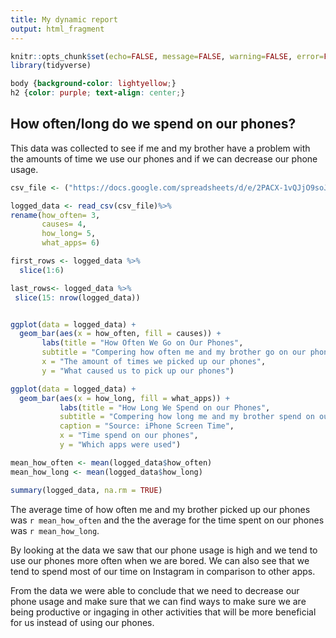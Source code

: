 ```yaml
---
title: My dynamic report
output: html_fragment
---
```


```r
knitr::opts_chunk$set(echo=FALSE, message=FALSE, warning=FALSE, error=FALSE)
library(tidyverse)
```

```css
body {background-color: lightyellow;}
h2 {color: purple; text-align: center;}
```

## How often/long do we spend on our phones?
This data was collected to see if me and my brother have a problem with the amounts of time we use our phones and if we can decrease our phone usage. 

```r

csv_file <- ("https://docs.google.com/spreadsheets/d/e/2PACX-1vQJjO9soJsTDnv-CAuiSbopEwqyuSHt3bVN4qt8DGMd71TXuVhGAzpLMEaDoB3kLyBoEpWEsFhjguZS/pub?output=csv")

logged_data <- read_csv(csv_file)%>%
rename(how_often= 3,
       causes= 4,
       how_long= 5,
       what_apps= 6)

first_rows <- logged_data %>%
  slice(1:6)

last_rows<- logged_data %>%
 slice(15: nrow(logged_data)) 


ggplot(data = logged_data) +
  geom_bar(aes(x = how_often, fill = causes)) +
       labs(title = "How Often We Go on Our Phones",
       subtitle = "Compering how often me and my brother go on our phones",
       x = "The amount of times we picked up our phones",
       y = "What caused us to pick up our phones")

ggplot(data = logged_data) +
  geom_bar(aes(x = how_long, fill = what_apps)) +
           labs(title = "How Long We Spend on our Phones",
           subtitle = "Compering how long me and my brother spend on our phones",
           caption = "Source: iPhone Screen Time",
           x = "Time spend on our phones",
           y = "Which apps were used")

mean_how_often <- mean(logged_data$how_often)
mean_how_long <- mean(logged_data$how_long)

summary(logged_data, na.rm = TRUE)


```

The average time of how often me and my brother picked up our phones was `r mean_how_often` and the the average for the time spent on our phones was `r mean_how_long`. 

By looking at the data we saw that our phone usage is high and we tend to use our phones more often when we are bored. We can also see that we tend to spend most of our time on Instagram in comparison to other apps.

From the data we were able to conclude that we need to decrease our phone usage and make sure that we can find ways to make sure we are being productive or ingaging in other activities that will be more beneficial for us instead of using our phones. 
